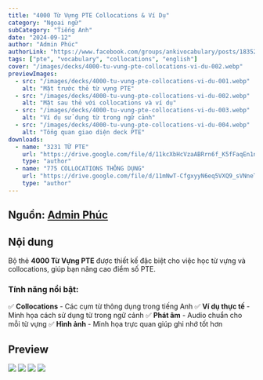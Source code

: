 ```yaml
---
title: "4000 Từ Vựng PTE Collocations & Ví Dụ"
category: "Ngoại ngữ"
subCategory: "Tiếng Anh"
date: "2024-09-12"
author: "Admin Phúc"
authorLink: "https://www.facebook.com/groups/ankivocabulary/posts/1835202733906042/"
tags: ["pte", "vocabulary", "collocations", "english"]
cover: "/images/decks/4000-tu-vung-pte-collocations-vi-du-002.webp"
previewImages:
  - src: "/images/decks/4000-tu-vung-pte-collocations-vi-du-001.webp"
    alt: "Mặt trước thẻ từ vựng PTE"
  - src: "/images/decks/4000-tu-vung-pte-collocations-vi-du-002.webp"
    alt: "Mặt sau thẻ với collocations và ví dụ"
  - src: "/images/decks/4000-tu-vung-pte-collocations-vi-du-003.webp"
    alt: "Ví dụ sử dụng từ trong ngữ cảnh"
  - src: "/images/decks/4000-tu-vung-pte-collocations-vi-du-004.webp"
    alt: "Tổng quan giao diện deck PTE"
downloads:
  - name: "3231 TỪ PTE"
    url: "https://drive.google.com/file/d/11kcXbHcVzaABRrn6f_K5fFaqEn1nUFDC/view?usp=sharing"
    type: "author"
  - name: "775 COLLOCATIONS THÔNG DỤNG"
    url: "https://drive.google.com/file/d/11mNwT-CfgxyyN6eq5VXQ9_sVNneTM5wP/view?usp=sharing"
    type: "author"
---
```


## Nguồn: [Admin Phúc](https://www.facebook.com/groups/ankivocabulary/posts/1835202733906042/)

## Nội dung

Bộ thẻ **4000 Từ Vựng PTE** được thiết kế đặc biệt cho việc học từ vựng và collocations, giúp bạn nâng cao điểm số PTE.

### **Tính năng nổi bật:**

✅ **Collocations** - Các cụm từ thông dụng trong tiếng Anh
✅ **Ví dụ thực tế** - Minh họa cách sử dụng từ trong ngữ cảnh
✅ **Phát âm** - Audio chuẩn cho mỗi từ vựng
✅ **Hình ảnh** - Minh họa trực quan giúp ghi nhớ tốt hơn

## Preview

![](/images/decks/4000-tu-vung-pte-collocations-vi-du-001.webp)
![](/images/decks/4000-tu-vung-pte-collocations-vi-du-002.webp)
![](/images/decks/4000-tu-vung-pte-collocations-vi-du-003.webp)
![](/images/decks/4000-tu-vung-pte-collocations-vi-du-004.webp)
